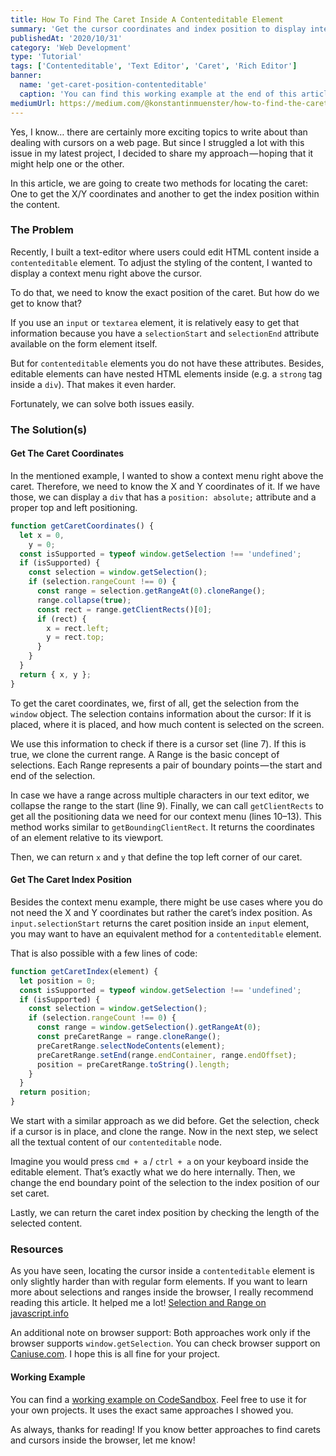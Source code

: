 ```yaml
---
title: How To Find The Caret Inside A Contenteditable Element
summary: 'Get the cursor coordinates and index position to display interactive UI elements!'
publishedAt: '2020/10/31'
category: 'Web Development'
type: 'Tutorial'
tags: ['Contenteditable', 'Text Editor', 'Caret', 'Rich Editor']
banner:
  name: 'get-caret-position-contenteditable'
  caption: 'You can find this working example at the end of this article.'
mediumUrl: https://medium.com/@konstantinmuenster/how-to-find-the-caret-inside-a-contenteditable-element-955a5ad9bf81
---
```


Yes, I know… there are certainly more exciting topics to write about than dealing with cursors on a web page. But since I struggled a lot with this issue in my latest project, I decided to share my approach — hoping that it might help one or the other.

In this article, we are going to create two methods for locating the caret: One to get the X/Y coordinates and another to get the index position within the content.

### The Problem

Recently, I built a text-editor where users could edit HTML content inside a `contenteditable` element. To adjust the styling of the content, I wanted to display a context menu right above the cursor.

To do that, we need to know the exact position of the caret. But how do we get to know that?

If you use an `input` or `textarea` element, it is relatively easy to get that information because you have a `selectionStart` and `selectionEnd` attribute available on the form element itself.

But for `contenteditable` elements you do not have these attributes. Besides, editable elements can have nested HTML elements inside (e.g. a `strong` tag inside a `div`). That makes it even harder.

Fortunately, we can solve both issues easily.

### The Solution(s)

#### Get The Caret Coordinates

In the mentioned example, I wanted to show a context menu right above the caret. Therefore, we need to know the X and Y coordinates of it. If we have those, we can display a `div` that has a `position: absolute;` attribute and a proper top and left positioning.

```js
function getCaretCoordinates() {
  let x = 0,
    y = 0;
  const isSupported = typeof window.getSelection !== 'undefined';
  if (isSupported) {
    const selection = window.getSelection();
    if (selection.rangeCount !== 0) {
      const range = selection.getRangeAt(0).cloneRange();
      range.collapse(true);
      const rect = range.getClientRects()[0];
      if (rect) {
        x = rect.left;
        y = rect.top;
      }
    }
  }
  return { x, y };
}
```

To get the caret coordinates, we, first of all, get the selection from the `window` object. The selection contains information about the cursor: If it is placed, where it is placed, and how much content is selected on the screen.

We use this information to check if there is a cursor set (line 7). If this is true, we clone the current range. A Range is the basic concept of selections. Each Range represents a pair of boundary points — the start and end of the selection.

In case we have a range across multiple characters in our text editor, we collapse the range to the start (line 9). Finally, we can call `getClientRects` to get all the positioning data we need for our context menu (lines 10–13). This method works similar to `getBoundingClientRect`. It returns the coordinates of an element relative to its viewport.

Then, we can return `x` and `y` that define the top left corner of our caret.

#### Get The Caret Index Position

Besides the context menu example, there might be use cases where you do not need the X and Y coordinates but rather the caret’s index position. As `input.selectionStart` returns the caret position inside an `input` element, you may want to have an equivalent method for a `contenteditable` element.

That is also possible with a few lines of code:

```js
function getCaretIndex(element) {
  let position = 0;
  const isSupported = typeof window.getSelection !== 'undefined';
  if (isSupported) {
    const selection = window.getSelection();
    if (selection.rangeCount !== 0) {
      const range = window.getSelection().getRangeAt(0);
      const preCaretRange = range.cloneRange();
      preCaretRange.selectNodeContents(element);
      preCaretRange.setEnd(range.endContainer, range.endOffset);
      position = preCaretRange.toString().length;
    }
  }
  return position;
}
```

We start with a similar approach as we did before. Get the selection, check if a cursor is in place, and clone the range. Now in the next step, we select all the textual content of our `contenteditable` node.

Imagine you would press `cmd + a` / `ctrl + a` on your keyboard inside the editable element. That’s exactly what we do here internally. Then, we change the end boundary point of the selection to the index position of our set caret.

Lastly, we can return the caret index position by checking the length of the selected content.

### Resources

As you have seen, locating the cursor inside a `contenteditable` element is only slightly harder than with regular form elements. If you want to learn more about selections and ranges inside the browser, I really recommend reading this article. It helped me a lot! [Selection and Range on javascript.info](https://javascript.info/selection-range)

An additional note on browser support: Both approaches work only if the browser supports `window.getSelection`. You can check browser support on [Caniuse.com](https://caniuse.com/?search=window.getselection). I hope this is all fine for your project.

#### Working Example

You can find a [working example on CodeSandbox](https://codesandbox.io/s/caret-coordinates-index-contenteditable-9tq3o). Feel free to use it for your own projects. It uses the exact same approaches I showed you.

As always, thanks for reading! If you know better approaches to find carets and cursors inside the browser, let me know!
